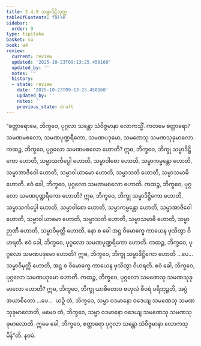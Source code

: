 ```yaml
---
title: 2.4.9 သမ္မာဒိဋ္ဌိသုတ္တ
tableOfContents: false
sidebar:
  order: 9
type: tipitaka
basket: su
book: a4
review:
  current: review
  updated: '2025-10-23T09:13:25.458168'
  updated_by: ''
  notes: ''
  history:
  - state: review
    date: '2025-10-23T09:13:25.458168'
    updated_by: ''
    notes: ''
    previous_state: draft
---
```



<ReviewStatus review={frontmatter.review} showDetails={true} />

<HypothesisAnnotation frontmatter={frontmatter} />

<DynamicBreadcrumb />

<Division number="89" book="a4" e="ch" v="15" p="401">

<Paragraph number="603" book="a4">
“စတ္တာရောမေ, ဘိက္ခဝေ, ပုဂ္ဂလာ သန္တော သံဝိဇ္ဇမာနာ လောကသ္မိံ. ကတမေ စတ္တာရော? သမဏမစလော, သမဏပုဏ္ဍရီကော, သမဏပဒုမော, သမဏေသု သမဏသုခုမာလော.
</Paragraph>

<Paragraph number="604" book="a4">
ကထဉ္စ, ဘိက္ခဝေ, ပုဂ္ဂလော သမဏမစလော ဟောတိ? ဣဓ, ဘိက္ခဝေ, ဘိက္ခု သမ္မာဒိဋ္ဌိကော ဟောတိ, သမ္မာသင်္ကပ္ပေါ ဟောတိ, သမ္မာဝါစော ဟောတိ, သမ္မာကမ္မန္တော ဟောတိ, သမ္မာအာဇီဝေါ ဟောတိ, သမ္မာဝါယာမော ဟောတိ, သမ္မာသတိ ဟောတိ, သမ္မာသမာဓိ ဟောတိ. ဧဝံ ခေါ, ဘိက္ခဝေ, ပုဂ္ဂလော သမဏမစလော ဟောတိ.
</Paragraph>

<Paragraph number="605" book="a4">
ကထဉ္စ, ဘိက္ခဝေ, ပုဂ္ဂလော သမဏပုဏ္ဍရီကော ဟောတိ? ဣဓ, ဘိက္ခဝေ, ဘိက္ခု သမ္မာဒိဋ္ဌိကော ဟောတိ, သမ္မာသင်္ကပ္ပေါ ဟောတိ, သမ္မာဝါစော ဟောတိ, သမ္မာကမ္မန္တော ဟောတိ, သမ္မာအာဇီဝေါ ဟောတိ, သမ္မာဝါယာမော ဟောတိ, သမ္မာသတိ ဟောတိ, သမ္မာသမာဓိ ဟောတိ, သမ္မာဉာဏီ ဟောတိ, သမ္မာဝိမုတ္တိ ဟောတိ, နော စ ခေါ အဋ္ဌ ဝိမောက္ခေ ကာယေန ဖုသိတွာ ဝိဟရတိ. ဧဝံ ခေါ, ဘိက္ခဝေ, ပုဂ္ဂလော သမဏပုဏ္ဍရီကော ဟောတိ.
</Paragraph>

<Paragraph number="606" book="a4">
ကထဉ္စ, ဘိက္ခဝေ, ပုဂ္ဂလော သမဏပဒုမော ဟောတိ? ဣဓ, ဘိက္ခဝေ, ဘိက္ခု သမ္မာဒိဋ္ဌိကော ဟောတိ …ပေ…  သမ္မာဝိမုတ္တိ ဟောတိ, အဋ္ဌ စ ဝိမောက္ခေ ကာယေန ဖုသိတွာ ဝိဟရတိ. ဧဝံ ခေါ, ဘိက္ခဝေ, ပုဂ္ဂလော သမဏပဒုမော ဟောတိ.
</Paragraph>

<Paragraph number="607" book="a4">
ကထဉ္စ, ဘိက္ခဝေ, ပုဂ္ဂလော သမဏေသု သမဏသုခုမာလော ဟောတိ? ဣဓ, ဘိက္ခဝေ, ဘိက္ခု ယာစိတောဝ ဗဟုလံ စီဝရံ ပရိဘုဉ္ဇတိ, အပ္ပံ အယာစိတော …ပေ…  ယဉှိ တံ, ဘိက္ခဝေ, သမ္မာ ဝဒမာနော ဝဒေယျ သမဏေသု သမဏသုခုမာလောတိ, မမေဝ တံ, ဘိက္ခဝေ, သမ္မာ ဝဒမာနော ဝဒေယျ သမဏေသု သမဏသုခုမာလောတိ. ဣမေ ခေါ, ဘိက္ခဝေ, စတ္တာရော ပုဂ္ဂလာ သန္တော သံဝိဇ္ဇမာနာ လောကသ္မိန်”တိ.

</Paragraph>
</Division>

<Paragraph number="608" type="center" book="a4">
နဝမံ.
</Paragraph>